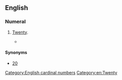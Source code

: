 ==English==

===Numeral===
{{head|en|numeral}}

# {{label|en|nonstandard}} [[twenty|Twenty]].
#* {{quote-journal
|year=1872
|author=
|title=Reminiscences of the Army
|journal=The Cape monthly magazine
|volume=5
|page=302
|passage=The colonel would then shout, "'''Twoty'''-twoth, form quarter distance column on the grenadier company."}}

====Synonyms====
* [[20]]
[[Category:English cardinal numbers]]
[[Category:en:Twenty]]